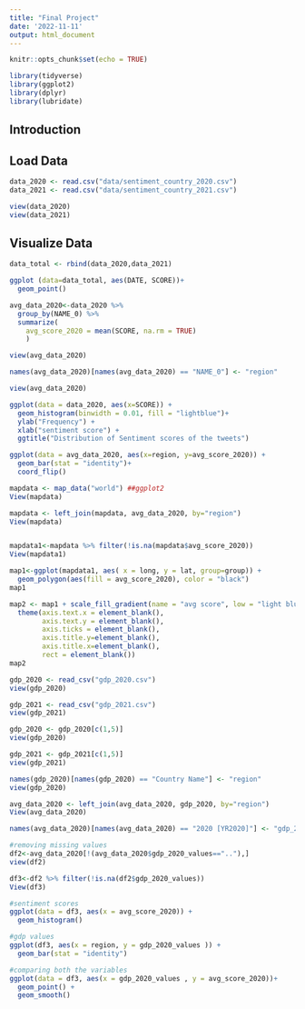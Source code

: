 ```yaml
---
title: "Final Project"
date: '2022-11-11'
output: html_document
---
```


```r
knitr::opts_chunk$set(echo = TRUE)

library(tidyverse)
library(ggplot2)
library(dplyr)
library(lubridate)
```

## Introduction




## Load Data

```r
data_2020 <- read.csv("data/sentiment_country_2020.csv")
data_2021 <- read.csv("data/sentiment_country_2021.csv")
```


```r
view(data_2020)
view(data_2021)
```

## Visualize Data

```r
data_total <- rbind(data_2020,data_2021)

ggplot (data=data_total, aes(DATE, SCORE))+
  geom_point()

```





```r

avg_data_2020<-data_2020 %>%
  group_by(NAME_0) %>%
  summarize(
    avg_score_2020 = mean(SCORE, na.rm = TRUE)
    )

view(avg_data_2020)

names(avg_data_2020)[names(avg_data_2020) == "NAME_0"] <- "region"

view(avg_data_2020)
```

```r
ggplot(data = data_2020, aes(x=SCORE)) + 
  geom_histogram(binwidth = 0.01, fill = "lightblue")+ 
  ylab("Frequency") + 
  xlab("sentiment score") +
  ggtitle("Distribution of Sentiment scores of the tweets")
```


```r
ggplot(data = avg_data_2020, aes(x=region, y=avg_score_2020)) + 
  geom_bar(stat = "identity")+
  coord_flip()
```


 
```r
mapdata <- map_data("world") ##ggplot2
View(mapdata)

mapdata <- left_join(mapdata, avg_data_2020, by="region")
View(mapdata)


mapdata1<-mapdata %>% filter(!is.na(mapdata$avg_score_2020))
View(mapdata1)

map1<-ggplot(mapdata1, aes( x = long, y = lat, group=group)) +
  geom_polygon(aes(fill = avg_score_2020), color = "black")
map1

map2 <- map1 + scale_fill_gradient(name = "avg score", low = "light blue", high =  "black", na.value = "grey50")+
  theme(axis.text.x = element_blank(),
        axis.text.y = element_blank(),
        axis.ticks = element_blank(),
        axis.title.y=element_blank(),
        axis.title.x=element_blank(),
        rect = element_blank())
map2
```




```r

gdp_2020 <- read_csv("gdp_2020.csv")
view(gdp_2020)

gdp_2021 <- read_csv("gdp_2021.csv")
view(gdp_2021)

gdp_2020 <- gdp_2020[c(1,5)]
view(gdp_2020)

gdp_2021 <- gdp_2021[c(1,5)]
view(gdp_2021)

```

```r
names(gdp_2020)[names(gdp_2020) == "Country Name"] <- "region"
view(gdp_2020)

avg_data_2020 <- left_join(avg_data_2020, gdp_2020, by="region")
View(avg_data_2020)

names(avg_data_2020)[names(avg_data_2020) == "2020 [YR2020]"] <- "gdp_2020_values"

```


```r

#removing missing values
df2<-avg_data_2020[!(avg_data_2020$gdp_2020_values==".."),]
view(df2)

df3<-df2 %>% filter(!is.na(df2$gdp_2020_values))
View(df3)

#sentiment scores
ggplot(data = df3, aes(x = avg_score_2020)) + 
  geom_histogram()

#gdp values
ggplot(df3, aes(x = region, y = gdp_2020_values )) +  
  geom_bar(stat = "identity")

#comparing both the variables
ggplot(data = df3, aes(x = gdp_2020_values , y = avg_score_2020))+ 
  geom_point() + 
  geom_smooth()
```








